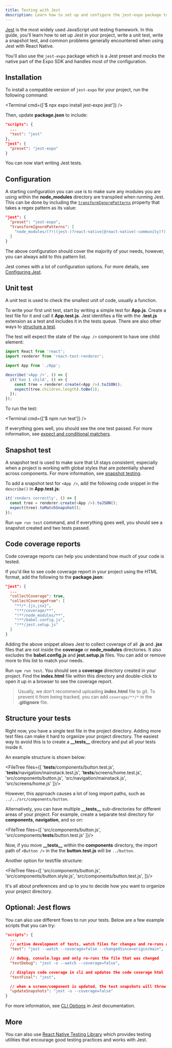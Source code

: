 ```yaml
---
title: Testing with Jest
description: Learn how to set up and configure the jest-expo package to write unit tests and snapshot tests for a project.
---
```



[Jest](https://jestjs.io) is the most widely used JavaScript unit testing framework. In this guide, you'll learn how to set up Jest in your project, write a unit test, write a snapshot test, and common problems generally encountered when using Jest with React Native.

You'll also use the `jest-expo` package which is a Jest preset and mocks the native part of the Expo SDK and handles most of the configuration.

## Installation

To install a compatible version of `jest-expo` for your project, run the following command:

<Terminal cmd={['$ npx expo install jest-expo jest']} />

Then, update **package.json** to include:

```json package.json
"scripts": {
  ...
  "test": "jest"
},
"jest": {
  "preset": "jest-expo"
}
```

You can now start writing Jest tests.

## Configuration

A starting configuration you can use is to make sure any modules you are using within the **node_modules** directory are transpiled when running Jest. This can be done by including the [`transformIgnorePatterns`](https://jestjs.io/docs/configuration#transformignorepatterns-arraystring) property that takes a regex pattern as its value:

```json package.json
"jest": {
  "preset": "jest-expo",
  "transformIgnorePatterns": [
    "node_modules/(?!((jest-)?react-native|@react-native(-community)?)|expo(nent)?|@expo(nent)?/.*|@expo-google-fonts/.*|react-navigation|@react-navigation/.*|@unimodules/.*|unimodules|sentry-expo|native-base|react-native-svg)"
  ]
}
```

The above configuration should cover the majority of your needs, however, you can always add to this pattern list.

Jest comes with a lot of configuration options. For more details, see [Configuring Jest](https://jestjs.io/docs/configuration).

## Unit test

A unit test is used to check the smallest unit of code, usually a function.

To write your first unit test, start by writing a simple test for **App.js**. Create a test file for it and call it **App.test.js**. Jest identifies a file with the **.test.js** extension as a test and includes it in the tests queue. There are also other ways to [structure a test](#structure-your-tests).

The test will expect the state of the `<App />` component to have one child element:

```js App.test.js
import React from 'react';
import renderer from 'react-test-renderer';

import App from './App';

describe('<App />', () => {
  it('has 1 child', () => {
    const tree = renderer.create(<App />).toJSON();
    expect(tree.children.length).toBe(1);
  });
});
```

To run the test:

<Terminal cmd={['$ npm run test']} />

If everything goes well, you should see the one test passed. For more information, see [expect and conditional matchers](https://jestjs.io/docs/en/expect).

## Snapshot test

A snapshot test is used to make sure that UI stays consistent, especially when a project is working with global styles that are potentially shared across components. For more information, see [snapshot testing](https://jestjs.io/docs/en/snapshot-testing).

To add a snapshot test for `<App />`, add the following code snippet in the `describe()` in **App.test.js**:

```js App.test.js
it('renders correctly', () => {
  const tree = renderer.create(<App />).toJSON();
  expect(tree).toMatchSnapshot();
});
```

Run `npm run test` command, and if everything goes well, you should see a snapshot created and two tests passed.

## Code coverage reports

Code coverage reports can help you understand how much of your code is tested.

If you'd like to see code coverage report in your project using the HTML format, add the following to the **package.json**:

```json package.json
"jest": {
  ...
  "collectCoverage": true,
  "collectCoverageFrom": [
    "**/*.{js,jsx}",
    "!**/coverage/**",
    "!**/node_modules/**",
    "!**/babel.config.js",
    "!**/jest.setup.js"
  ]
}
```

Adding the above snippet allows Jest to collect coverage of all **.js** and **.jsx** files that are not inside the **coverage** or **node_modules** directories. It also excludes the **babel.config.js** and **jest.setup.js** files. You can add or remove more to this list to match your needs.

Run `npm run test`. You should see a **coverage** directory created in your project. Find the **index.html** file within this directory and double-click to open it up in a browser to see the coverage report.

> Usually, we don't recommend uploading **index.html** file to git. To prevent it from being tracked, you can add `coverage/**/*` in the **.gitignore** file.

## Structure your tests

Right now, you have a single test file in the project directory. Adding more test files can make it hard to organize your project directory. The easiest way to avoid this is to create a **\_\_tests\_\_** directory and put all your tests inside it.

An example structure is shown below:


<FileTree files={[
  '__tests__/components/button.test.js',
  '__tests__/navigation/mainstack.test.js',
  '__tests__/screens/home.test.js',
  'src/components/button.js',
  'src/navigation/mainstack.js',
  'src/screens/home.js'
]}/>

However, this approach causes a lot of long import paths, such as `../../src/components/button`.

Alternatively, you can have multiple **\_\_tests\_\_** sub-directories for different areas of your project. For example, create a separate test directory for **components**, **navigation**, and so on:

<FileTree files={[
  'src/components/button.js',
  'src/components/__tests__/button.test.js'
]}/>

Now, if you move **\_\_tests\_\_** within the **components** directory, the import path of `<Button />` in the the **button.test.js** will be `../button`.

Another option for test/file structure:

<FileTree files={[
  'src/components/button.js',
  'src/components/button.style.js',
  'src/components/button.test.js',
]}/>

It's all about preferences and up to you to decide how you want to organize your project directory.

## Optional: Jest flows

You can also use different flows to run your tests. Below are a few example scripts that you can try:

```json package.json
"scripts": {
  ...
  // active development of tests, watch files for changes and re-runs all tests
  "test": "jest --watch --coverage=false --changedSince=origin/main",

  // debug, console.logs and only re-runs the file that was changed
  "testDebug": "jest -o --watch --coverage=false",

  // displays code coverage in cli and updates the code coverage html
  "testFinal": "jest",

  // when a screen/component is updated, the test snapshots will throw an error, this updates them
  "updateSnapshots": "jest -u --coverage=false"
}
```

For more information, see [CLI Options](https://jestjs.io/docs/en/cli) in Jest documentation.

## More

You can also use [React Native Testing Library](https://github.com/callstack/react-native-testing-library) which provides testing utilities that encourage good testing practices and works with Jest.
